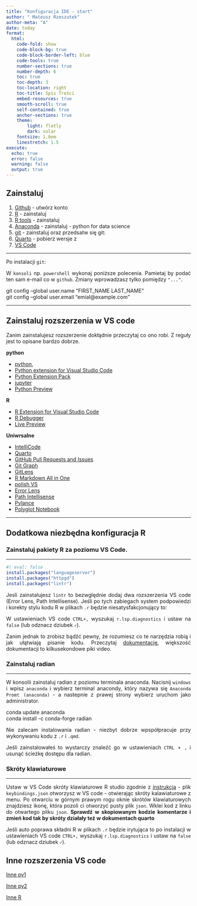 ```yaml
---
title: "Konfiguracja IDE - start"
author: " Mateusz Rzeszutek"
author-meta: "A"
date: today
format: 
  html:
    code-fold: show
    code-block-bg: true 
    code-block-border-left: blue
    code-tools: true
    number-sections: true
    number-depth: 6
    toc: true
    toc-depth: 3
    toc-location: right
    toc-title: Spis Treści
    embed-resources: true
    smooth-scroll: true
    self-contained: true
    anchor-sections: true
    theme: 
        light: flatly
        dark: solar
    fontsize: 1.0em
    linestretch: 1.5
execute: 
  echo: true
  error: false
  warning: false
  output: true
---
```


<style type="text/css"> body {text-align: justify}  </style>

## Zainstaluj 

1) [Github](https://github.com/) - utwórz konto
2) [R](https://cran.r-project.org/bin/windows/base/) - zainstaluj
3) [R tools](https://cran.r-project.org/bin/windows/Rtools/) - zainstaluj
4) [Anaconda](https://www.anaconda.com/) - zainstaluj - python for data science
5) [git](https://git-scm.com/) - zainstaluj oraz przedsatw się git:
6) [Quarto](https://quarto.org/docs/get-started/) - pobierz wersje z 
7) [VS Code](https://code.visualstudio.com/)

***

Po instalacji `git`: 

W `konsoli` np. `powershell` wykonaj poniższe polecenia. Pamietaj by podać ten sam e-mail co w `github`. Zmiany wprowadzasz tylko pomiędzy `"..."`. 

::: {.callout appearance="minimal"}
git config --global user.name "FIRST_NAME LAST_NAME" \
git config --global user.email "emial@example.com"
:::

***

## Zainstaluj rozszerzenia w VS code

:::{.callout-tip}
Zanim zainstalujesz rozszerzenie dokłądnie przeczytaj co ono robi. Z reguły jest to opisane bardzo dobrze. 
:::

**python**

 - [python](https://marketplace.visualstudio.com/items?itemName=ms-python.python),
 - [Python extension for Visual Studio Code](https://marketplace.visualstudio.com/items?itemName=VisualStudioExptTeam.vscodeintellicode)
  - [Python Extension Pack](https://marketplace.visualstudio.com/items?itemName=donjayamanne.python-extension-pack)
  - [jupyter](https://marketplace.visualstudio.com/items?itemName=ms-toolsai.jupyter)
  - [Python Preview](https://marketplace.visualstudio.com/items?itemName=dongli.python-preview)

**R**

  - [R Extension for Visual Studio Code](https://marketplace.visualstudio.com/items?itemName=REditorSupport.r)
  - [R Debugger](https://marketplace.visualstudio.com/items?itemName=RDebugger.r-debugger)
  - [Live Preview](https://marketplace.visualstudio.com/items?itemName=ms-vscode.live-server)

**Uniwrsalne**

  - [IntelliCode](https://marketplace.visualstudio.com/items?itemName=VisualStudioExptTeam.vscodeintellicode)
  - [Quarto](https://marketplace.visualstudio.com/items?itemName=quarto.quarto)
  - [GitHub Pull Requests and Issues](https://marketplace.visualstudio.com/items?itemName=GitHub.vscode-pull-request-github)
  - [Git Graph](https://marketplace.visualstudio.com/items?itemName=mhutchie.git-graph)
  - [GitLens](https://marketplace.visualstudio.com/items?itemName=eamodio.gitlens)
  - [R Markdown All in One](https://marketplace.visualstudio.com/items?itemName=TianyiShi.rmarkdown)
  - [polish VS](https://marketplace.visualstudio.com/items?itemName=MS-CEINTL.vscode-language-pack-pl)
  - [Error Lens](https://marketplace.visualstudio.com/items?itemName=usernamehw.errorlens)
  - [Path Intellisense](https://marketplace.visualstudio.com/items?itemName=christian-kohler.path-intellisense)
  - [Pylance](https://marketplace.visualstudio.com/items?itemName=ms-python.vscode-pylance)
  - [Polyglot Notebook](https://marketplace.visualstudio.com/items?itemName=ms-dotnettools.dotnet-interactive-vscode)


***


## Dodatkowa niezbędna konfiguracja R


### Zainstaluj pakiety R za poziomu VS Code. 
***

```r
#| eval: false
install.packages("languageserver")
install.packages("httpgd") 
install.packages("lintr") 
```

::: {.callout-tip appearance="simple"}
Jesli zainstalujesz `lintr` to bezwględnie dodaj dwa rozszerzenia VS code (Error Lens, Path Intellisense). Jeśli po tych zabiegach system podpowiedzi i korekty stylu kodu R w plikach `.r` będzie niesatysfakcjonujący to:

W ustawieniach VS code `CTRL+,` wyszukaj `r.lsp.diagnostics` i ustaw na `false` (lub odznacz dziubek `✓`).

Zanim jednak to zrobisz bądźć pewny, że rozumiesz co te narzędzia robią i jak ułątwiają pisanie kodu. Przeczytaj [dokumentację](https://github.com/REditorSupport/vscode-R/wiki/R-Language-Service
), większość dokumentacji to kilkusekondowe piki video. 
:::


### Zainstaluj radian
***
W konsolii zainstaluj radian z poziomu terminala anaconda. Nacisnij `windows` i wpisz `anaconda` i wybierz terminal anacondy, który nazywa się `Anaconda Promt (anaconda)` - a nastepnie z prawej strony wybierz uruchom jako administrator. 

:::{.callout appearance="minimal"}
conda update anaconda \
conda install -c conda-forge radian
:::

:::{.callout-important}
Nie zalecam instalowania radian - niezbyt dobrze wpspółpracuje przy wykonywaniu kodu z `.r` i `.qmd`. 

Jeśli zainstalowałeś to wystarczy znaleźć go w ustawieniach `CTRL + ,` i usunąć ścieżkę dostępu dla radian.
:::

### Skróty klawiaturowe 
***

Ustaw w VS Code skróty klawiaturowe R studio zgodnie z [instrukcją](https://github.com/REditorSupport/vscode-R/wiki/Keyboard-shortcuts) - plik `keybindings.json` otworzysz w VS code - otwierając skróty kalawiaturowe z menu. Po otwarciu w górnym prawym rogu oknie skrótów klawiaturowych znajdziesz ikonę, która pozoli ci otworzyć pusty plik `json`. Wklei kod z linku do otwartego pliku `json`. **Sprawdź w skopiowanym kodzie komentarze i zmień kod tak by skróty działały też w dokumentach quarto**

Jeśli auto poprawa składni R w plikach `.r` będzie irytująca to po instalacji w ustawieniach VS code `CTRL+,` wyszukaj `r.lsp.diagnostics` i ustaw na `false` (lub odznacz dziubek `✓`). 

## Inne rozszerzenia VS code 

[Inne py1](https://dev.to/wiseai/vs-code-extensions-for-python-developers-3n9b) 

[Inne py2](https://bas.codes/posts/best-vscode-extensions-python)

[Inne R](https://renkun.me/2022/03/06/my-recommendations-of-vs-code-extensions-for-r/)

